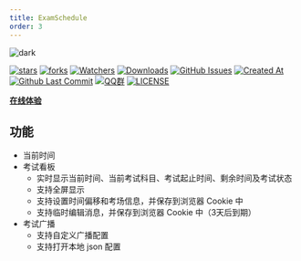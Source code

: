 ```yaml
---
title: ExamSchedule
order: 3
---
```


![dark](images/dark.png)

[![stars](https://img.shields.io/github/stars/ExamAware/ExamSchedule?label=Stars)](https://github.com/ExamAware/ExamSchedule/stargazers) [![forks](https://img.shields.io/github/forks/ExamAware/ExamSchedule?label=Forks)](https://github.com/ExamAware/ExamSchedule/forks) [![Watchers](https://img.shields.io/github/watchers/ExamAware/ExamSchedule?style=social)](https://github.com/ExamAware/ExamSchedule/watchers) [![Downloads](https://img.shields.io/github/downloads/ExamAware/ExamSchedule/total?style=social&label=Downloads&logo=github)](https://github.com/ExamAware/ExamSchedule/releases) [![GitHub Issues](https://img.shields.io/github/issues-search/ExamAware/ExamSchedule?query=is%3Aopen&style=flat&logo=github&label=Issues&color=%233fb950)](https://github.com/ExamAware/ExamSchedule/issues) [![Created At](https://img.shields.io/github/created-at/ExamAware/ExamSchedule)](https://github.com/ExamAware/ExamSchedule) [![Github Last Commit](https://img.shields.io/github/last-commit/ExamAware/ExamSchedule)](https://github.com/ExamAware/ExamSchedule/commits/main) [![QQ群](https://img.shields.io/badge/-QQ%E7%BE%A4%EF%BD%9C901670561-blue?style=flat&logo=QQ&logoColor=white)](https://qm.qq.com/q/zDiEipHsaI) [![LICENSE](https://img.shields.io/badge/License-GPL--3.0-red.svg 'LICENSE')](https://github.com/ExamAware/ExamSchedule/blob/main/LICENSE)

[**在线体验**](https://es.examaware.tech/)

## 功能

- 当前时间
- 考试看板
  - 实时显示当前时间、当前考试科目、考试起止时间、剩余时间及考试状态
  - 支持全屏显示
  - 支持设置时间偏移和考场信息，并保存到浏览器 Cookie 中
  - 支持临时编辑消息，并保存到浏览器 Cookie 中（3天后到期）
- 考试广播
  - 支持自定义广播配置
  - 支持打开本地 json 配置

